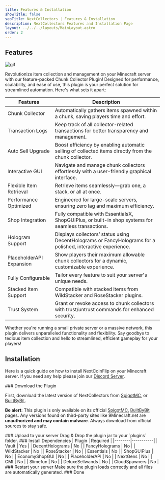 ```yaml
---
title: Features & Installation
showTitle: false
seoTitle: NextCollectors | Features & Installation
description: NextCollectors Features and Installation Page
layout: ../../../layouts/MainLayout.astro
order: 2
---
```



## Features
![gif](/gif/nextcollectors.gif)


Revolutionize item collection and management on your Minecraft server with our feature-packed Chunk Collector Plugin! 
Designed for performance, scalability, and ease of use, this plugin is your perfect solution for streamlined automation. 
Here's what sets it apart:

| Features | Description |
|----------|-------------|
| Chunk Collector | Automatically gathers items spawned within a chunk, saving players time and effort. |
| Transaction Logs | Keep track of all collector-related transactions for better transparency and management. |
| Auto Sell Upgrade | Boost efficiency by enabling automatic selling of collected items directly from the chunk collector. |
| Interactive GUI | Navigate and manage chunk collectors effortlessly with a user-friendly graphical interface. |
| Flexible Item Retrieval | Retrieve items seamlessly—grab one, a stack, or all at once. |
| Performance Optimized | Engineered for large-scale servers, ensuring zero lag and maximum efficiency. |
| Shop Integration | Fully compatible with EssentialsX, ShopGUIPlus, or built-in shop systems for seamless transactions. |
| Hologram Support | Displays collectors’ status using DecentHolograms or FancyHolograms for a polished, interactive experience. |
| PlaceholderAPI Expansion | Show players their maximum allowable chunk collectors for a dynamic, customizable experience. |
| Fully Configurable | Tailor every feature to suit your server's unique needs. |
| Stacked Item Support | Compatible with stacked items from WildStacker and RoseStacker plugins. |
| Trust System | Grant or revoke access to chunk collectors with trust/untrust commands for enhanced security. |

Whether you're running a small private server or a massive network, this plugin delivers unparalleled functionality and flexibility. 
Say goodbye to tedious item collection and hello to streamlined, efficient gameplay for your players!

## Installation
Here is a quick guide on how to install NextCoinFlip on your Minecraft server.
<Callout>If you need any help please join our [Discord Server](https://muhammaddaffa.com/discord).</Callout>

<Steps>
<Step>
### Download the Plugin

First, download the latest version of NextCollectors from [SpigotMC](https://www.spigotmc.org/resources/nextcollectors-1-20-1-21-4-optimized-for-large-servers-with-upgrades-transaction-logs-and-more.121517/), or [BuiltByBit](https://builtbybit.com/resources/nextcollectors.57201/?ref=discover).

<Callout type="warning">**Be alert:** This plugin is only available on its official [SpigotMC](https://www.spigotmc.org/resources/nextcollectors-1-20-1-21-4-optimized-for-large-servers-with-upgrades-transaction-logs-and-more.121517/), [BuiltByBit](https://builtbybit.com/resources/nextcollectors.57201/?ref=discover) pages. 
Any versions found on third-party sites like 9Minecraft.net are **unauthorized and may contain malware**. Always download from official sources to stay safe.</Callout>
</Step>

<Step>
### Upload to your server
Drag & Drop the plugin jar to your `plugins` folder.
</Step>

<Step>
### Install Dependencies
| Plugin | Required |
|--------|-----------|
| Vault | Yes |
| DecentHolograms | No |
| FancyHolograms | No |
| WildStacker | No |
| RoseStacker | No |
| Essentials | No |
| ShopGUIPlus | No |
| EconomyShopGUI | No |
| PlaceholderAPI | No |
| NextGens | No |
| CMI | No |
| Slimefun | No |
| DeluxeSellwands | No |
| CloudSpawners | No |
</Step>

<Step>
### Restart your server
Make sure the plugin loads correctly and all files are automatically generated.
</Step>

<Step>
### Done
</Step>
</Steps>